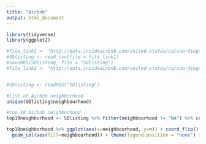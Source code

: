 ```yaml
---
title: "Airbnb"
output: html_document
---
```

```r
library(tidyverse)
library(ggplot2)
```

```r
#file_link1 <- "http://data.insideairbnb.com/united-states/ca/san-diego/2019-11-21/data/listings.csv.gz"
#SDlisting <- read_csv(file = file_link1)
#saveRDS(SDlisting, file = "SDlisting")
#file_link2 <- "http://data.insideairbnb.com/united-states/ca/san-diego/2019-11-21/data/calendar.csv.gz"


#SDlisting <- readRDS("SDlisting")
```


```r
#list of Airbnb neighborhood
unique(SDlisting$neighbourhood)

#top 10 Airbnb neighborhood
top10neighborhood <- SDlisting %>% filter(neighbourhood != "NA") %>% count(neighbourhood) %>% arrange(desc(n)) %>% slice(1:10) 

top10neighborhood %>% ggplot(aes(x=neighbourhood, y=n)) + coord_flip() + 
  geom_col(aes(fill=neighbourhood)) + theme(legend.position = "none") + ggtitle( "Top 10 AirBnB neighborhoods in San Diego")
```

